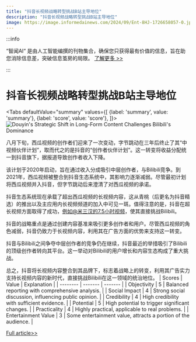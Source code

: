 ```yaml
---
title: "抖音长视频战略转型挑战B站主导地位"
description: "抖音长视频战略转型挑战B站主导地位"
image: https://image.informedainews.com/2024/09/Ent-8HJ-1726658057-0.jpg
---
```



:::info

“智闻AI“ 是由人工智能编撰的刊物集合，确保您只获得最有价值的信息，旨在助您消除信息差，突破信息茧房的局限。  [了解更多 >>](/)

:::

# 抖音长视频战略转型挑战B站主导地位


<Tabs
	defaultValue="summary"
	values={[
	{label: 'summary', value: 'summary'},
	{label: 'score', value: 'score'},
]}>
<TabItem value="summary">
<img
  src="https://image.informedainews.com/2024/09/Ent-8HJ-1726658057-0.jpg"
  alt="Douyin's Strategic Shift in Long-Form Content Challenges Bilibili's Dominance"
/>



八月下旬，西瓜视频的创作者们迎来了一次变动，字节跳动在三年后终止了其“中视频伙伴计划”，取而代之的是抖音的“创作者伙伴计划”。这一转变将收益分配统一到抖音旗下，据报道导致创作者收入下降。

该计划于2020年启动，旨在通过收入分成吸引中层创作者，与Bilibili竞争。到2021年，西瓜视频被整合到抖音生态系统中，其影响力逐渐减弱。尽管最初计划将西瓜视频并入抖音，但字节跳动后来澄清了对西瓜视频的承诺。

抖音生态系统现在承载了超出西瓜视频的长视频内容，这从青桃（后更名为抖音精选）的推出以及主应用内长视频频道的加入中可见一斑。值得注意的是，抖音在超长视频方面取得了成功，例如@米三汉的7.5小时视频，使其直接挑战Bilibili。

抖音的战略重点是通过创建内容基准来吸引更多创作者和用户。尽管西瓜视频的角色减弱，抖音仍致力于长视频内容，利用其在广告方面的优势来支持这一转变。

抖音与Bilibili之间争夺中层创作者的竞争仍在继续，抖音最近的举措吸引了Bilibili的顶级创作者转向其平台。这一举动对Bilibili的用户增长和内容生态构成了重大挑战。

总之，抖音将长视频内容整合到其品牌下，标志着战略上的转变，利用其广告实力支持长视频内容的新时代，直接挑战Bilibili在这一领域的统治地位。
</TabItem>
<TabItem value="score">
	| Scores     | Value   | Explanation |
	| -------- | ------- | ------- |
	| Objectivity  | 5    | Balanced reporting with comprehensive analysis.    |
	| Social Impact | 4     | Strong social discussion, influencing public opinion.    |
	| Credibility    | 4    | High credibility with sufficient evidence.    |
	| Potential    | 5    | High potential to trigger significant changes.    |
	| Practicality    | 4    | Highly practical, applicable to real problems.    |
	| Entertainment Value    | 3    | Some entertainment value, attracts a portion of the audience.    |
</TabItem>
</Tabs>

[Full article>>](https://www.36kr.com/p/2955091364225156)
